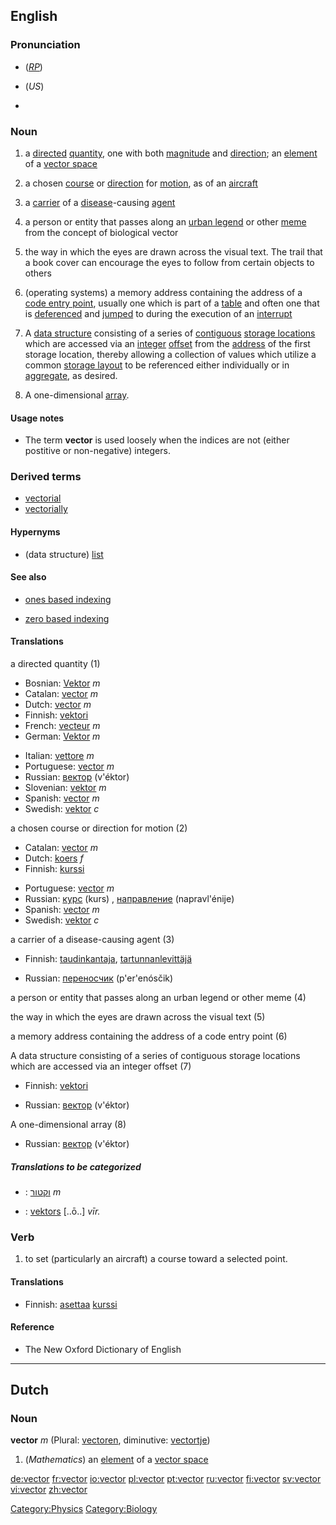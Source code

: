 {{wikipedia}}
==English==

===Pronunciation===
*{{IPA|/ˈvɛktə/}} (''[[RP]]'')
*{{IPA|/ˈvɛktɚ/}} (''US'')
*{{audio|en-us-vector.ogg|Audio (US)}}

===Noun===
{{en-noun}}

# {{mathematics}} a [[directed]] [[quantity]], one with both [[magnitude]] and [[direction]]; an [[element]] of a [[vector space]]
# {{cattag|aviation}} a chosen [[course]] or [[direction]] for [[motion]], as of an [[aircraft]]
# {{medicine}} a [[carrier]] of a [[disease]]-causing [[agent]]
# {{sociology}} a person or entity that passes along an [[urban legend]] or other [[meme]] from the concept of biological vector
# the way in which the eyes are drawn across the visual text. The trail that a book cover can encourage the eyes to follow from certain objects to others
# {{computing}} (operating systems) a memory address containing the address of a [[code entry point]], usually one which is part of a [[table]] and often one that is [[dereference|deferenced]] and [[jump|jumped]] to during the execution of an [[interrupt]]
# {{complang}} A [[data structure]] consisting of a series of [[contiguous]] [[storage location|storage locations]] which are accessed via an [[integer]] [[offset]] from the [[address]] of the first storage location, thereby allowing a collection of values which utilize a common [[storage layout]] to be referenced either individually or in [[aggregate]], as desired.
# {{complang}} A one-dimensional [[array]].

====Usage notes====
* {{complang}} The term '''vector''' is used loosely when the indices are not (either postitive or non-negative) integers.

===Derived terms===
*[[vectorial]]
*[[vectorially]]

====Hypernyms====

* {{complang}} (data structure) [[list]]

====See also====

* {{computing}} [[ones based indexing]]
* {{computing}} [[zero based indexing]]

====Translations====
;a directed quantity (1)
{{top}}
*Bosnian: [[Vektor]] ''m''
*Catalan: [[vector]] ''m''
*Dutch: [[vector]] ''m''
*Finnish: [[vektori]]
*French: [[vecteur]] ''m''
*German: [[Vektor]] ''m''
{{mid}}
*Italian: [[vettore]] ''m''
*Portuguese: [[vector]] ''m''
*Russian: [[вектор]] (v'éktor) {{m}}
*Slovenian: [[vektor]] ''m''
*Spanish: [[vector]] ''m''
*Swedish: [[vektor]] ''c''
{{bottom}}

;a chosen course or direction for motion (2)
{{top}}
*Catalan: [[vector]] ''m''
*Dutch: [[koers]] ''f''
*Finnish: [[kurssi]]
{{mid}}
*Portuguese: [[vector]] ''m''
*Russian: [[курс]] (kurs) {{m}}, [[направление]] (napravl'énije) {{n}}
*Spanish: [[vector]] ''m''
*Swedish: [[vektor]] ''c''
{{bottom}}

;a carrier of a disease-causing agent (3)
{{top}}
*Finnish: [[taudinkantaja]], [[tartunnanlevittäjä]]
{{mid}}
*Russian: [[переносчик]] (p'er'enósčik)
{{bottom}}

;a person or entity that passes along an urban legend or other meme (4)
{{top}}
{{mid}}
{{bottom}}

;the way in which the eyes are drawn across the visual text (5)
{{top}}
{{mid}}
{{bottom}}

;a memory address containing the address of a code entry point (6)
{{top}}
{{mid}}
{{bottom}}

;A data structure consisting of a series of contiguous storage locations which are accessed via an integer offset (7)
{{top}}
*Finnish: [[vektori]]
{{mid}}
*Russian: [[вектор]] (v'éktor) {{m}}
{{bottom}}

;A one-dimensional array (8)
{{top}}
{{mid}}
*Russian: [[вектор]] (v'éktor) {{m}}
{{bottom}}

=====Translations to be categorized=====
{{checktrans}}
{{top}}
*{{ttbc|Hebrew}}: [[:he:וקטור|וקטור]] ''m''
*{{ttbc|Latvian}}: [[vektors]] [..ō..] ''vīr.''
{{mid}}
{{bottom}}

===Verb===
{{en-verb}}

# to set (particularly an aircraft) a course toward a selected point.

====Translations====
*Finnish: [[asettaa]] [[kurssi]]

====Reference====
*The New Oxford Dictionary of English

----

==Dutch==
===Noun===
'''vector''' ''m'' (Plural: [[vectoren]], diminutive: [[vectortje]])

#(''Mathematics'') an [[element]] of a [[vector space]]

[[Category:Physics]]
[[Category:Biology]] <!--definitions in this area need to be added yet-->

[[de:vector]]
[[fr:vector]]
[[io:vector]]
[[pl:vector]]
[[pt:vector]]
[[ru:vector]]
[[fi:vector]]
[[sv:vector]]
[[vi:vector]]
[[zh:vector]]
